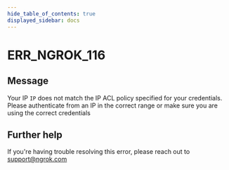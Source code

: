 ```yaml
---
hide_table_of_contents: true
displayed_sidebar: docs
---
```



# ERR_NGROK_116

## Message

Your IP `IP` does not match the IP ACL policy specified for your credentials. Please authenticate from an IP in the correct range or make sure you are using the correct credentials

<ErrorDetails error="err_ngrok_116" />

## Further help

If you're having trouble resolving this error, please reach out to [support@ngrok.com](mailto:support@ngrok.com?subject=Help%20with%20ERR_NGROK_116)

